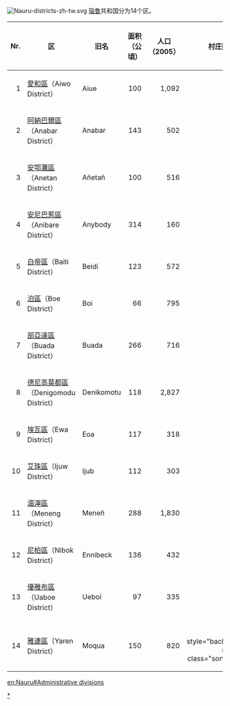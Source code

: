 [[File:Nauru-districts-zh-tw.svg|right]]
[[瑙鲁|瑙鲁]]共和国分为14个区。

{| class="wikitable sortable"
|-class="hintergrundfarbe6"
! Nr. || 区 || 旧名 || 面积<br />（公頃）|| 人口<br />（2005）|| 村庄数
|-
| align="right" | 1 || [[愛和區|愛和區]]（Aiwo District）|| Aiue || align="right" | 100 || align="right" | 1,092 || align="right" | 8
|-
| align="right" | 2 || [[阿納巴爾區_(諾魯)|阿納巴爾區]]（Anabar District）|| Anabar || align="right" | 143 || align="right" | 502 || align="right" | 15
|-
| align="right" | 3 || [[安鄂灘區|安鄂灘區]]（Anetan District）|| Añetañ || align="right" | 100 || align="right" | 516 || align="right" | 12
|-
| align="right" | 4 || [[安尼巴惹區|安尼巴惹區]]（Anibare District）|| Anybody || align="right" | 314 || align="right" | 160 || align="right" | 17
|-
| align="right" | 5 || [[白帝區|白帝區]]（Baiti District） || Beidi || align="right" | 123 || align="right" | 572 || align="right" | 15
|-
| align="right" | 6 || [[泊區|泊區]]（Boe District） || Boi || align="right" | 66 || align="right" | 795 || align="right" | 4
|-
| align="right" | 7 || [[部亞達區|部亞達區]]（Buada District）|| Buada || align="right" | 266 || align="right" | 716 || align="right" | 14

|-
| align="right" | 8 ||[[德尼高莫都區|德尼高莫都區]]（Denigomodu District）|| Denikomotu || align="right" | 118 || align="right" | 2,827 || align="right" | 17
|-
| align="right" | 9 || [[埃瓦區|埃瓦區]]（Ewa District）|| Eoa || align="right" | 117 || align="right" | 318 || align="right" | 12
|-
| align="right" | 10 || [[艾珠區|艾珠區]]（Ijuw District） || Ijub || align="right" | 112 || align="right" | 303 || align="right" | 13
|-
| align="right" | 11 ||  [[湄濘區|湄濘區]]（Meneng District） || Meneñ || align="right" | 288 || align="right" | 1,830 || align="right" | 18
|-
| align="right" | 12 || [[尼柏區|尼柏區]]（Nibok District） || Ennibeck || align="right" | 136 || align="right" | 432 || align="right" | 11
|-
| align="right" | 13 || [[優雅布區|優雅布區]]（Uaboe District） || Ueboi || align="right" | 97 || align="right" | 335 || align="right" | 6
|-
| align="right" | 14 || [[雅連區|雅連區]]（Yaren District） || Moqua || align="right" | 150 || align="right" | 820 || align="right" | 7
|-style="background: #CCC;" | class="sortbottom"
|   || '''瑙鲁''' || Naoero || align="right" | 2,130 || align="right" | 11,218 || align="right" | 169
|}

{{大洋洲题目|行政区划}}

[[Category:諾魯行政區劃|*]]

[[en:Nauru#Administrative_divisions|en:Nauru#Administrative divisions]]
